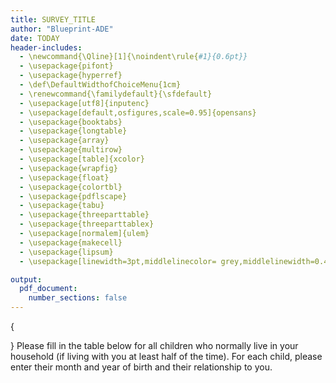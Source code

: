 ```yaml
---
title: SURVEY_TITLE
author: "Blueprint-ADE"
date: TODAY
header-includes:
  - \newcommand{\Qline}[1]{\noindent\rule{#1}{0.6pt}}
  - \usepackage{pifont}
  - \usepackage{hyperref}
  - \def\DefaultWidthofChoiceMenu{1cm} 
  - \renewcommand{\familydefault}{\sfdefault}
  - \usepackage[utf8]{inputenc}
  - \usepackage[default,osfigures,scale=0.95]{opensans} 
  - \usepackage{booktabs}
  - \usepackage{longtable}
  - \usepackage{array}
  - \usepackage{multirow}
  - \usepackage[table]{xcolor}
  - \usepackage{wrapfig}
  - \usepackage{float}
  - \usepackage{colortbl}
  - \usepackage{pdflscape}
  - \usepackage{tabu}
  - \usepackage{threeparttable}
  - \usepackage{threeparttablex}
  - \usepackage[normalem]{ulem}
  - \usepackage{makecell}
  - \usepackage{lipsum}  
  - \usepackage[linewidth=3pt,middlelinecolor= grey,middlelinewidth=0.4pt,roundcorner=1pt,topline = false,rightline = false,bottomline = false,rightmargin=2pt,skipabove=0pt,skipbelow=0pt,leftmargin=-1cm,innerleftmargin=1cm,innerrightmargin=2pt,innertopmargin=0pt,innerbottommargin=0pt]{mdframed}

output: 
  pdf_document:
    number_sections: false
---
```

\newcounter{qc}
\setcounter{qc}{0}
\newcommand{%
  \question}{%
  \addtocounter{qc}{1}%
  \paragraph{Q \arabic{qc}}%
}
\question
{\color{red}\begin{verbatim}HHChildRoster\end{verbatim}}
Please fill in the table below for all children who normally live in your household (if living with you at least half of the time). For each child, please enter their month and year of birth and their relationship to you.

\begin{table}[H]
\centering\rowcolors{2}{gray!6}{white}

\begin{tabular}{>{\raggedright\arraybackslash}p{5em}>{\centering\arraybackslash}p{5.66666666666667em}>{\raggedright\arraybackslash}p{5.66666666666667em}>{\centering\arraybackslash}p{5.66666666666667em}>{\raggedright\arraybackslash}p{5.66666666666667em}>{\centering\arraybackslash}p{5.66666666666667em}>{\raggedright\arraybackslash}p{5.66666666666667em}}
\hiderowcolors
\toprule
item & Year of birth & Month of birth & Relationship to you & Specify "Other" relationship here & Don't know & Prefer not to answer\\
\midrule
\showrowcolors
Child 1 & \ChoiceMenu[print,combo,default=-,name=yearOfBirth1]{}{1999,2000,2001,2002,2003,2004,2005,2006,2007,2008,2009,2010,2011,2012,2013,2014,2015,2016,2017,2018} & \ChoiceMenu[print,combo,default=-,name=monthOfBirth1]{}{Jan,Feb,Mar,Apr,May,Jun,Jul,Aug,Sep,Oct,Nov,Dec} & \ChoiceMenu[print,combo,default=-,name=relationshipToYou1]{}{Son o...,Son o...,Son o...,Your ...,Your ...,Your ...,Foste...,Roomm...,Other...} & \ding{47}\Qline{3cm} & \ding{109} & \ding{109}\\
Child 2 & \ChoiceMenu[print,combo,default=-,name=yearOfBirth2]{}{1999,2000,2001,2002,2003,2004,2005,2006,2007,2008,2009,2010,2011,2012,2013,2014,2015,2016,2017,2018} & \ChoiceMenu[print,combo,default=-,name=monthOfBirth2]{}{Jan,Feb,Mar,Apr,May,Jun,Jul,Aug,Sep,Oct,Nov,Dec} & \ChoiceMenu[print,combo,default=-,name=relationshipToYou2]{}{Son o...,Son o...,Son o...,Your ...,Your ...,Your ...,Foste...,Roomm...,Other...} & \ding{47}\Qline{3cm} & \ding{109} & \ding{109}\\
Child 3 & \ChoiceMenu[print,combo,default=-,name=yearOfBirth3]{}{1999,2000,2001,2002,2003,2004,2005,2006,2007,2008,2009,2010,2011,2012,2013,2014,2015,2016,2017,2018} & \ChoiceMenu[print,combo,default=-,name=monthOfBirth3]{}{Jan,Feb,Mar,Apr,May,Jun,Jul,Aug,Sep,Oct,Nov,Dec} & \ChoiceMenu[print,combo,default=-,name=relationshipToYou3]{}{Son o...,Son o...,Son o...,Your ...,Your ...,Your ...,Foste...,Roomm...,Other...} & \ding{47}\Qline{3cm} & \ding{109} & \ding{109}\\
Child 4 & \ChoiceMenu[print,combo,default=-,name=yearOfBirth4]{}{1999,2000,2001,2002,2003,2004,2005,2006,2007,2008,2009,2010,2011,2012,2013,2014,2015,2016,2017,2018} & \ChoiceMenu[print,combo,default=-,name=monthOfBirth4]{}{Jan,Feb,Mar,Apr,May,Jun,Jul,Aug,Sep,Oct,Nov,Dec} & \ChoiceMenu[print,combo,default=-,name=relationshipToYou4]{}{Son o...,Son o...,Son o...,Your ...,Your ...,Your ...,Foste...,Roomm...,Other...} & \ding{47}\Qline{3cm} & \ding{109} & \ding{109}\\
Child 5 & \ChoiceMenu[print,combo,default=-,name=yearOfBirth5]{}{1999,2000,2001,2002,2003,2004,2005,2006,2007,2008,2009,2010,2011,2012,2013,2014,2015,2016,2017,2018} & \ChoiceMenu[print,combo,default=-,name=monthOfBirth5]{}{Jan,Feb,Mar,Apr,May,Jun,Jul,Aug,Sep,Oct,Nov,Dec} & \ChoiceMenu[print,combo,default=-,name=relationshipToYou5]{}{Son o...,Son o...,Son o...,Your ...,Your ...,Your ...,Foste...,Roomm...,Other...} & \ding{47}\Qline{3cm} & \ding{109} & \ding{109}\\
\addlinespace
Child 6 & \ChoiceMenu[print,combo,default=-,name=yearOfBirth6]{}{1999,2000,2001,2002,2003,2004,2005,2006,2007,2008,2009,2010,2011,2012,2013,2014,2015,2016,2017,2018} & \ChoiceMenu[print,combo,default=-,name=monthOfBirth6]{}{Jan,Feb,Mar,Apr,May,Jun,Jul,Aug,Sep,Oct,Nov,Dec} & \ChoiceMenu[print,combo,default=-,name=relationshipToYou6]{}{Son o...,Son o...,Son o...,Your ...,Your ...,Your ...,Foste...,Roomm...,Other...} & \ding{47}\Qline{3cm} & \ding{109} & \ding{109}\\
Child 7 & \ChoiceMenu[print,combo,default=-,name=yearOfBirth7]{}{1999,2000,2001,2002,2003,2004,2005,2006,2007,2008,2009,2010,2011,2012,2013,2014,2015,2016,2017,2018} & \ChoiceMenu[print,combo,default=-,name=monthOfBirth7]{}{Jan,Feb,Mar,Apr,May,Jun,Jul,Aug,Sep,Oct,Nov,Dec} & \ChoiceMenu[print,combo,default=-,name=relationshipToYou7]{}{Son o...,Son o...,Son o...,Your ...,Your ...,Your ...,Foste...,Roomm...,Other...} & \ding{47}\Qline{3cm} & \ding{109} & \ding{109}\\
Child 8 & \ChoiceMenu[print,combo,default=-,name=yearOfBirth8]{}{1999,2000,2001,2002,2003,2004,2005,2006,2007,2008,2009,2010,2011,2012,2013,2014,2015,2016,2017,2018} & \ChoiceMenu[print,combo,default=-,name=monthOfBirth8]{}{Jan,Feb,Mar,Apr,May,Jun,Jul,Aug,Sep,Oct,Nov,Dec} & \ChoiceMenu[print,combo,default=-,name=relationshipToYou8]{}{Son o...,Son o...,Son o...,Your ...,Your ...,Your ...,Foste...,Roomm...,Other...} & \ding{47}\Qline{3cm} & \ding{109} & \ding{109}\\
Child 9 & \ChoiceMenu[print,combo,default=-,name=yearOfBirth9]{}{1999,2000,2001,2002,2003,2004,2005,2006,2007,2008,2009,2010,2011,2012,2013,2014,2015,2016,2017,2018} & \ChoiceMenu[print,combo,default=-,name=monthOfBirth9]{}{Jan,Feb,Mar,Apr,May,Jun,Jul,Aug,Sep,Oct,Nov,Dec} & \ChoiceMenu[print,combo,default=-,name=relationshipToYou9]{}{Son o...,Son o...,Son o...,Your ...,Your ...,Your ...,Foste...,Roomm...,Other...} & \ding{47}\Qline{3cm} & \ding{109} & \ding{109}\\
Child 10 & \ChoiceMenu[print,combo,default=-,name=yearOfBirth10]{}{1999,2000,2001,2002,2003,2004,2005,2006,2007,2008,2009,2010,2011,2012,2013,2014,2015,2016,2017,2018} & \ChoiceMenu[print,combo,default=-,name=monthOfBirth10]{}{Jan,Feb,Mar,Apr,May,Jun,Jul,Aug,Sep,Oct,Nov,Dec} & \ChoiceMenu[print,combo,default=-,name=relationshipToYou10]{}{Son o...,Son o...,Son o...,Your ...,Your ...,Your ...,Foste...,Roomm...,Other...} & \ding{47}\Qline{3cm} & \ding{109} & \ding{109}\\
\bottomrule
\end{tabular}
\rowcolors{2}{white}{white}
\end{table}

